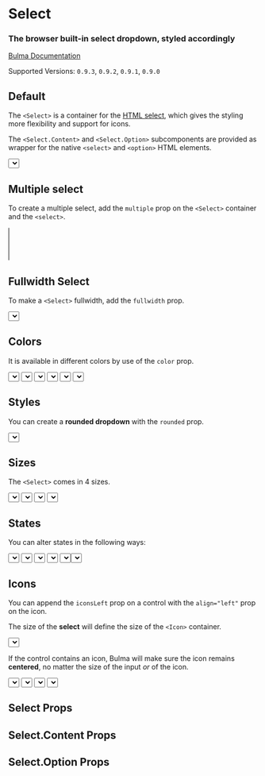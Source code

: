 


<Meta title="Form/Select" component={Select} />

# Select

### The browser built-in **select dropdown**, styled accordingly

[Bulma Documentation](https://bulma.io/documentation/form/select/)

Supported Versions: `0.9.3`, `0.9.2`, `0.9.1`, `0.9.0`

## Default

The `<Select>` is a container for the [HTML select](https://developer.mozilla.org/en-US/docs/Web/HTML/Element/select), which gives the styling more flexibility and support for icons.

The `<Select.Content>` and `<Select.Option>` subcomponents are provided as wrapper for the native `<select>` and `<option>` HTML elements.

<Canvas>
  <Story name="Default">
    <Select>
      <Select.Content>
        <Select.Option>Select dropdown</Select.Option>
        <Select.Option>With options</Select.Option>
      </Select.Content>
    </Select>
  </Story>
</Canvas>

## Multiple select

To create a multiple select, add the `multiple` prop on the `<Select>` container and the `<select>`.

<Canvas>
  <Story name="Multiple">
    <Select multiple>
      <Select.Content multiple size="8">
        <Select.Option>Argentina</Select.Option>
        <Select.Option>Bolivia</Select.Option>
        <Select.Option>Brazil</Select.Option>
        <Select.Option>Chile</Select.Option>
        <Select.Option>Colombia</Select.Option>
        <Select.Option>Ecuador</Select.Option>
        <Select.Option>Guyana</Select.Option>
        <Select.Option>Paraguay</Select.Option>
        <Select.Option>Peru</Select.Option>
        <Select.Option>Suriname</Select.Option>
        <Select.Option>Uruguay</Select.Option>
        <Select.Option>Venezuela</Select.Option>
      </Select.Content>
    </Select>
  </Story>
</Canvas>

## Fullwidth Select

To make a `<Select>` fullwidth, add the `fullwidth` prop.

<Canvas>
  <Story name="Fullwidth">
    <Select fullwidth>
      <Select.Content>
        <Select.Option>Select dropdown</Select.Option>
        <Select.Option>With options</Select.Option>
      </Select.Content>
    </Select>
  </Story>
</Canvas>

## Colors

It is available in different colors by use of the `color` prop.

<Canvas>
  <Story name="Colors">
    <React.Fragment>
      <Field>
        <Control>
          <Select color="primary">
            <Select.Content>
              <Select.Option>Select dropdown</Select.Option>
              <Select.Option>With options</Select.Option>
            </Select.Content>
          </Select>
        </Control>
      </Field>
      <Field>
        <Control>
          <Select color="link">
            <Select.Content>
              <Select.Option>Select dropdown</Select.Option>
              <Select.Option>With options</Select.Option>
            </Select.Content>
          </Select>
        </Control>
      </Field>
      <Field>
        <Control>
          <Select color="info">
            <Select.Content>
              <Select.Option>Select dropdown</Select.Option>
              <Select.Option>With options</Select.Option>
            </Select.Content>
          </Select>
        </Control>
      </Field>
      <Field>
        <Control>
          <Select color="success">
            <Select.Content>
              <Select.Option>Select dropdown</Select.Option>
              <Select.Option>With options</Select.Option>
            </Select.Content>
          </Select>
        </Control>
      </Field>
      <Field>
        <Control>
          <Select color="warning">
            <Select.Content>
              <Select.Option>Select dropdown</Select.Option>
              <Select.Option>With options</Select.Option>
            </Select.Content>
          </Select>
        </Control>
      </Field>
      <Field>
        <Control>
          <Select color="danger">
            <Select.Content>
              <Select.Option>Select dropdown</Select.Option>
              <Select.Option>With options</Select.Option>
            </Select.Content>
          </Select>
        </Control>
      </Field>
    </React.Fragment>
  </Story>
</Canvas>

## Styles

You can create a **rounded dropdown** with the `rounded` prop.

<Canvas>
  <Story name="Rounded">
    <Select rounded>
      <Select.Content>
        <Select.Option>Rounded dropdown</Select.Option>
        <Select.Option>With options</Select.Option>
      </Select.Content>
    </Select>
  </Story>
</Canvas>

## Sizes

The `<Select>` comes in 4 sizes.

<Canvas>
  <Story name="Sizes">
    <React.Fragment>
      <Field>
        <Control>
          <Select size="small">
            <Select.Content>
              <Select.Option>Small dropdown</Select.Option>
              <Select.Option>With options</Select.Option>
            </Select.Content>
          </Select>
        </Control>
      </Field>
      <Field>
        <Control>
          <Select>
            <Select.Content>
              <Select.Option>Normal dropdown</Select.Option>
              <Select.Option>With options</Select.Option>
            </Select.Content>
          </Select>
        </Control>
      </Field>
      <Field>
        <Control>
          <Select size="medium">
            <Select.Content>
              <Select.Option>Medium dropdown</Select.Option>
              <Select.Option>With options</Select.Option>
            </Select.Content>
          </Select>
        </Control>
      </Field>
      <Field>
        <Control>
          <Select size="large">
            <Select.Content>
              <Select.Option>Large dropdown</Select.Option>
              <Select.Option>With options</Select.Option>
            </Select.Content>
          </Select>
        </Control>
      </Field>
    </React.Fragment>
  </Story>
</Canvas>

## States

You can alter states in the following ways:

<Canvas>
  <Story name="States">
    <React.Fragment>
      <Field>
        <Control>
          <Select>
            <Select.Content>
              <Select.Option>Normal dropdown</Select.Option>
              <Select.Option>With options</Select.Option>
            </Select.Content>
          </Select>
        </Control>
      </Field>
      <Field>
        <Control>
          <Select>
            <Select.Content hovered>
              <Select.Option>Hovered dropdown</Select.Option>
              <Select.Option>With options</Select.Option>
            </Select.Content>
          </Select>
        </Control>
      </Field>
      <Field>
        <Control>
          <Select>
            <Select.Content focused>
              <Select.Option>Focused dropdown</Select.Option>
              <Select.Option>With options</Select.Option>
            </Select.Content>
          </Select>
        </Control>
      </Field>
      <Field>
        <Control>
          <Select>
            <Select.Content active>
              <Select.Option>Active dropdown</Select.Option>
              <Select.Option>With options</Select.Option>
            </Select.Content>
          </Select>
        </Control>
      </Field>
      <Field>
        <Control>
          <Select loading>
            <select>
              <Select.Option>Loading dropdown</Select.Option>
              <Select.Option>With options</Select.Option>
            </select>
          </Select>
        </Control>
      </Field>
    </React.Fragment>
  </Story>
</Canvas>

## Icons

You can append the `iconsLeft` prop on a control with the `align="left"` prop on the icon.

The size of the **select** will define the size of the `<Icon>` container.

<Canvas>
  <Story name="Icons">
    <Field>
      <Control iconsLeft>
        <Select>
          <Select.Content>
            <Select.Option selected>Country</Select.Option>
            <Select.Option>United States</Select.Option>
            <Select.Option>Canada</Select.Option>
            <Select.Option>Mexico</Select.Option>
          </Select.Content>
        </Select>
        <Icon size="small" align="left">
          <FontAwesomeIcon icon={faGlobe}/>
        </Icon>
      </Control>
    </Field>
  </Story>
</Canvas>

If the control contains an icon, Bulma will make sure the icon remains **centered**, no matter the size of the input *or* of the icon.

<Canvas>
  <Story name="Icons Sizes">
    <React.Fragment>
      <Field>
        <Control iconsLeft>
          <Select size="small">
            <Select.Content>
              <Select.Option selected>Country</Select.Option>
              <Select.Option>United States</Select.Option>
              <Select.Option>Canada</Select.Option>
              <Select.Option>Mexico</Select.Option>
            </Select.Content>
          </Select>
          <Icon size="small" align="left">
            <FontAwesomeIcon icon={faGlobe}/>
          </Icon>
        </Control>
      </Field>
      <Field>
        <Control iconsLeft>
          <Select>
            <Select.Content>
              <Select.Option selected>Country</Select.Option>
              <Select.Option>United States</Select.Option>
              <Select.Option>Canada</Select.Option>
              <Select.Option>Mexico</Select.Option>
            </Select.Content>
          </Select>
          <Icon align="left">
            <FontAwesomeIcon icon={faGlobe}/>
          </Icon>
        </Control>
      </Field>
      <Field>
        <Control iconsLeft>
          <Select size="medium">
            <Select.Content>
              <Select.Option selected>Country</Select.Option>
              <Select.Option>United States</Select.Option>
              <Select.Option>Canada</Select.Option>
              <Select.Option>Mexico</Select.Option>
            </Select.Content>
          </Select>
          <Icon size="medium" align="left">
            <FontAwesomeIcon icon={faGlobe}/>
          </Icon>
        </Control>
      </Field>
      <Field>
        <Control iconsLeft>
          <Select size="large">
            <Select.Content>
              <Select.Option selected>Country</Select.Option>
              <Select.Option>United States</Select.Option>
              <Select.Option>Canada</Select.Option>
              <Select.Option>Mexico</Select.Option>
            </Select.Content>
          </Select>
          <Icon size="large" align="left">
            <FontAwesomeIcon icon={faGlobe}/>
          </Icon>
        </Control>
      </Field>
    </React.Fragment>
  </Story>
</Canvas>

## Select Props

<ArgsTable of={Select} />

## Select.Content Props

<ArgsTable of={Select.Content} />

## Select.Option Props

<ArgsTable of={Select.Option} />
